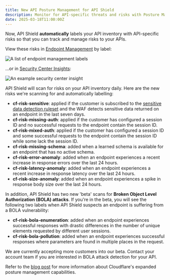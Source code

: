 ```yaml
---
title: New API Posture Management for API Shield
description: Monitor for API-specific threats and risks with Posture Management for API Shield
date: 2025-03-18T11:00:00Z
---
```


Now, API Shield **automatically** labels your API inventory with API-specific risks so that you can track and manage risks to your APIs.

View these risks in [Endpoint Management](/api-shield/management-and-monitoring/) by label:

![A list of endpoint management labels](~/assets/images/changelog/api-shield/endpoint-management-label.png)

 ...or in [Security Center Insights](/security-center/security-insights/):

![An example security center insight](~/assets/images/changelog/api-shield/posture-management-insight.png)
 
API Shield will scan for risks on your API inventory daily. Here are the new risks we're scanning for and automatically labelling:

- **cf-risk-sensitive**: applied if the customer is subscribed to the [sensitive data detection ruleset](/waf/managed-rules/reference/sensitive-data-detection/) and the WAF detects sensitive data returned on an endpoint in the last seven days.
- **cf-risk-missing-auth**: applied if the customer has configured a session ID and no successful requests to the endpoint contain the session ID. 
- **cf-risk-mixed-auth**: applied if the customer has configured a session ID and some successful requests to the endpoint contain the session ID while some lack the session ID.
- **cf-risk-missing-schema**: added when a learned schema is available for an endpoint that has no active schema.
- **cf-risk-error-anomaly**: added when an endpoint experiences a recent increase in response errors over the last 24 hours.
- **cf-risk-latency-anomaly**: added when an endpoint experiences a recent increase in response latency over the last 24 hours.
- **cf-risk-size-anomaly**: added when an endpoint experiences a spike in response body size over the last 24 hours.

In addition, API Shield has two new 'beta' scans for **Broken Object Level Authorization (BOLA) attacks**. If you're in the beta, you will see the following two labels when API Shield suspects an endpoint is suffering from a BOLA vulnerability:
 
 - **cf-risk-bola-enumeration**: added when an endpoint experiences successful responses with drastic differences in the number of unique elements requested by different user sessions.
 - **cf-risk-bola-pollution**: added when an endpoint experiences successful responses where parameters are found in multiple places in the request.

We are currently accepting more customers into our beta. Contact your account team if you are interested in BOLA attack detection for your API.

Refer to the [blog post](https://blog.cloudflare.com/cloudflare-security-posture-management/) for more information about Cloudflare's expanded posture management capabilities.
